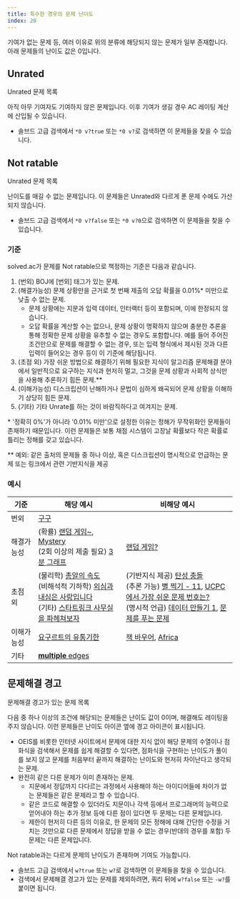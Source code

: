 ```yaml
---
title: 특수한 경우의 문제 난이도
index: 20
---
```


기여가 없는 문제 등, 여러 이유로 위의 분류에 해당되지 않는 문제가 일부 존재합니다. 아래 문제들의 난이도 값은 0입니다.

## <Tier t={0} /> <Unrated>Unrated</Unrated>

<ExternalLink href="https://solved.ac/search?query=*0+v%3F">Unrated 문제 목록</ExternalLink>

아직 아무 기여자도 기여하지 않은 문제입니다. 이후 기여가 생길 경우 AC 레이팅 계산에 산입될 수 있습니다.

- 솔브드 고급 검색에서 `*0 v?true` 또는 `*0 v?`로 검색하면 이 문제들을 찾을 수 있습니다.

## <Tier t={0} locked /> <Unrated>Not ratable</Unrated>

<ExternalLink href="https://solved.ac/search?query=*0+v%3F0">Unrated 문제 목록</ExternalLink>

난이도를 매길 수 없는 문제입니다. 이 문제들은 Unrated와 다르게 푼 문제 수에도 가산되지 않습니다.

- 솔브드 고급 검색에서 `*0 v?false` 또는 `*0 v?0`으로 검색하면 이 문제들을 찾을 수 있습니다.

### 기준

solved.ac가 문제를 Not ratable으로 책정하는 기준은 다음과 같습니다.

1. (번외) BOJ에 [번외] 태그가 있는 문제.
2. (해결가능성) 문제 상황만을 근거로 첫 번째 제출의 오답 확률을 0.01%* 미만으로 낮출 수 없는 문제.
    - 문제 상황에는 지문과 입력 데이터, 인터랙터 등이 포함되며, 이에 한정되지 않습니다.
    - 오답 확률을 계산할 수는 없으나, 문제 상황이 명확하지 않으며 충분한 추론을 통해 정확한 문제 상황을 유추할 수 없는 경우도 포함합니다. 예를 들어 주어진 조건만으로 문제를 해결할 수 없는 경우, 또는 입력 형식에서 제시된 것과 다른 입력이 들어오는 경우 등이 이 기준에 해당됩니다.
3. (초점 외) 가장 쉬운 방법으로 해결하기 위해 필요한 지식이 알고리즘 문제해결 분야에서 일반적으로 요구하는 지식과 현저히 멀고, 그것을 문제 상황과 사회적 상식만을 사용해 추론하기 힘든 문제.**
4. (이해가능성) 디스크립션이 난해하거나 문법이 심하게 왜곡되어 문제 상황을 이해하기 상당히 힘든 문제.
5. (기타) 기타 Unrate를 하는 것이 바람직하다고 여겨지는 문제.

\* '정확히 0%'가 아니라 '0.01% 미만'으로 설정한 이유는 정해가 무작위화인 문제들이 존재하기 때문입니다. 이런 문제들은 보통 채점 시스템이 고장날 확률보다 작은 확률로 틀리는 정해를 갖고 있습니다.

\** 예외: 같은 출처의 문제들 중 하나 이상, 혹은 디스크립션이 명시적으로 언급하는 문제 또는 링크에서 관련 기반지식을 제공

### 예시

| 기준 | 해당 예시 | 비해당 예시 |
| ------ | ------ | ---------- |
| 번외 | [구구](https://www.acmicpc.net/problem/9999) |  |
| 해결가능성 | (확률) [랜덤 게임~](https://www.acmicpc.net/problem/10943), [Mystery](https://www.acmicpc.net/problem/10212)<br/>(2회 이상의 제출 필요) [3분 그래프](https://www.acmicpc.net/problem/17113) | [랜덤 게임?](https://www.acmicpc.net/problem/27865) |
| 초점 외 | (물리학) [총알의 속도](https://www.acmicpc.net/problem/18017)<br/>(비해석적 기하학) [외심과 내심은 사랑입니다](https://www.acmicpc.net/problem/16480)<br/>(기타) [스타트링크 사무실을 파헤쳐보자](https://www.acmicpc.net/problem/15891) | (기반지식 제공) [탄성 충돌](https://www.acmicpc.net/problem/16891)<br/>(추론 가능) [별 찍기 - 11](https://www.acmicpc.net/problem/2448), [UCPC에서 가장 쉬운 문제 번호는?](https://www.acmicpc.net/problem/25311)<br/>(명시적 언급) [데이터 만들기 1](https://www.acmicpc.net/problem/7140), [문제를 푸는 문제](https://www.acmicpc.net/problem/18831) |
| 이해가능성 | [요구르트의 유통기한](https://www.acmicpc.net/problem/1381) | [잭 바우어](https://www.acmicpc.net/problem/1196), [Africa](https://www.acmicpc.net/problem/15629) |
| 기타 | [$\textbf{multiple}\text{ edges}$](https://www.acmicpc.net/problem/24903) |  |

## <WarningIcon /> 문제해결 경고

<ExternalLink href="https://solved.ac/search?query=w%3F">문제해결 경고가 있는 문제 목록</ExternalLink>

다음 중 하나 이상의 조건에 해당되는 문제들은 난이도 값이 0이며, 해결해도 레이팅을 주지 않습니다.
이런 문제들은 난이도 아이콘 옆에 <WarningIcon /> 경고 아이콘이 표시됩니다.

- OEIS를 비롯한 인터넷 사이트에서 문제에 대한 지식 없이 해당 문제의 수열이나 점화식을 검색해서 문제를 쉽게 해결할 수 있다면, 점화식을 구현하는 난이도가 풀이를 보지 않고 문제를 처음부터 끝까지 해결하는 난이도와 현저히 차이난다고 생각되는 문제.
- 완전히 같은 다른 문제가 이미 존재하는 문제.
  - 지문에서 정답까지 다다르는 과정에서 사용해야 하는 아이디어들에 차이가 없는 문제들은 같은 문제라고 할 수 있습니다.
  - 같은 코드로 해결할 수 있더라도 지문이나 각색 등에서 프로그래머의 능력으로 얻어내야 하는 추가 정보 등에 다른 점이 있다면 두 문제는 다른 문제입니다.
  - 제한이 현저히 다른 등의 이유로, 한 문제의 모든 정해에 대해 간단한 수정을 거치는 것만으로 다른 문제에서 정답을 받을 수 없는 경우(반대의 경우를 포함) 두 문제는 다른 문제입니다.

Not ratable과는 다르게 문제의 난이도가 존재하며 기여도 가능합니다.

- 솔브드 고급 검색에서 `w?true` 또는 `w?`로 검색하면 이 문제들을 찾을 수 있습니다.
- 검색에서 문제해결 경고가 있는 문제를 제외하려면, 쿼리 뒤에 `w?false` 또는 `-w?`를 붙이면 됩니다.